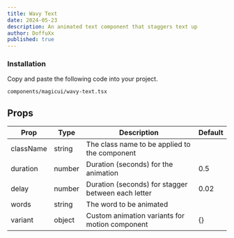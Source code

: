 ```yaml
---
title: Wavy Text
date: 2024-05-23
description: An animated text component that staggers text up
author: DoffuXx
published: true
---
```


<ComponentPreview name="wavy-text-demo" />

<Steps>

### Installation

Copy and paste the following code into your project.

```text
components/magicui/wavy-text.tsx
```

<ComponentSource name="wavy-text" />

</Steps>

## Props

| Prop      | Type   | Description                                        | Default |
| --------- | ------ | -------------------------------------------------- | ------- |
| className | string | The class name to be applied to the component      |         |
| duration  | number | Duration (seconds) for the animation               | 0.5     |
| delay     | number | Duration (seconds) for stagger between each letter | 0.02    |
| words     | string | The word to be animated                            |         |
| variant   | object | Custom animation variants for motion component     | {}      |
